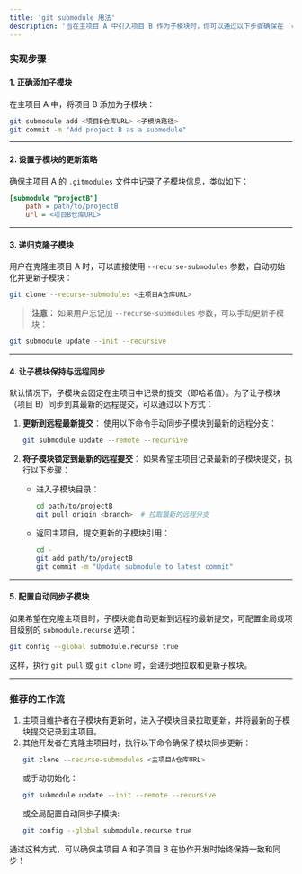 ```yaml
---
title: 'git submodule 用法'
description: '当在主项目 A 中引入项目 B 作为子模块时，你可以通过以下步骤确保在 `git clone` 主项目 A 时，项目 B 能够同步更新并初始化。'
---
```


### 实现步骤

#### 1. **正确添加子模块**
在主项目 A 中，将项目 B 添加为子模块：
```bash
git submodule add <项目B仓库URL> <子模块路径>
git commit -m "Add project B as a submodule"
```

---

#### 2. **设置子模块的更新策略**
确保主项目 A 的 `.gitmodules` 文件中记录了子模块信息，类似如下：
```ini
[submodule "projectB"]
    path = path/to/projectB
    url = <项目B仓库URL>
```

---

#### 3. **递归克隆子模块**
用户在克隆主项目 A 时，可以直接使用 `--recurse-submodules` 参数，自动初始化并更新子模块：
```bash
git clone --recurse-submodules <主项目A仓库URL>
```

> **注意：** 如果用户忘记加 `--recurse-submodules` 参数，可以手动更新子模块：
```bash
git submodule update --init --recursive
```

---

#### 4. **让子模块保持与远程同步**
默认情况下，子模块会固定在主项目中记录的提交（即哈希值）。为了让子模块（项目 B）同步到其最新的远程提交，可以通过以下方式：

1. **更新到远程最新提交**：
   使用以下命令手动同步子模块到最新的远程分支：
   ```bash
   git submodule update --remote --recursive
   ```

2. **将子模块锁定到最新的远程提交**：
   如果希望主项目记录最新的子模块提交，执行以下步骤：
   - 进入子模块目录：
     ```bash
     cd path/to/projectB
     git pull origin <branch>  # 拉取最新的远程分支
     ```
   - 返回主项目，提交更新的子模块引用：
     ```bash
     cd -
     git add path/to/projectB
     git commit -m "Update submodule to latest commit"
     ```

---

#### 5. **配置自动同步子模块**
如果希望在克隆主项目时，子模块能自动更新到远程的最新提交，可配置全局或项目级别的 `submodule.recurse` 选项：

```bash
git config --global submodule.recurse true
```

这样，执行 `git pull` 或 `git clone` 时，会递归地拉取和更新子模块。

---

### 推荐的工作流
1. 主项目维护者在子模块有更新时，进入子模块目录拉取更新，并将最新的子模块提交记录到主项目。
2. 其他开发者在克隆主项目时，执行以下命令确保子模块同步更新：
   ```bash
   git clone --recurse-submodules <主项目A仓库URL>
   ```
   或手动初始化：
   ```bash
   git submodule update --init --remote --recursive
   ```
   或全局配置自动同步子模块:
   ```bash
   git config --global submodule.recurse true
   ```

通过这种方式，可以确保主项目 A 和子项目 B 在协作开发时始终保持一致和同步！